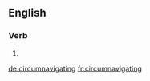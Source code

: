 
==English==

===Verb===
{{head|en|present participle}}

# {{present participle of|circumnavigate|lang=en|nocat=1}}

[[de:circumnavigating]]
[[fr:circumnavigating]]